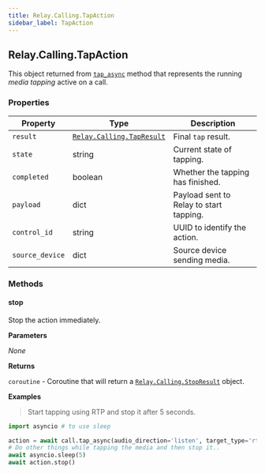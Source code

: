 ```yaml
---
title: Relay.Calling.TapAction
sidebar_label: TapAction
---
```


[tap-async]: /sdks/reference/realtime-sdk/v2/sdks/python/calling/call#tap_async
[relay-calling-tapresult]: /sdks/reference/realtime-sdk/v2/sdks/python/calling/results/tap-result
[relay-calling-stopresult]: /sdks/reference/realtime-sdk/v2/sdks/python/calling/results/stop-result

## Relay.Calling.TapAction

This object returned from [`tap_async`][tap-async] method that represents the running _media tapping_ active on a call.

### Properties

| Property | Type | Description |
| -------- | ---- | ----------- |
| `result` | [`Relay.Calling.TapResult`][relay-calling-tapresult] | Final `tap` result. |
| `state` | string | Current state of tapping. |
| `completed` | boolean | Whether the tapping has finished. |
| `payload` | dict | Payload sent to Relay to start tapping. |
| `control_id` | string | UUID to identify the action. |
| `source_device` | dict | Source device sending media. |

### Methods

#### stop

Stop the action immediately.

**Parameters**

_None_

**Returns**

`coroutine` - Coroutine that will return a [`Relay.Calling.StopResult`][relay-calling-stopresult] object.

**Examples**

> Start tapping using RTP and stop it after 5 seconds.

```python
import asyncio # to use sleep

action = await call.tap_async(audio_direction='listen', target_type='rtp', target_addr='192.168.1.1', target_port=1234)
# Do other things while tapping the media and then stop it..
await asyncio.sleep(5)
await action.stop()
```